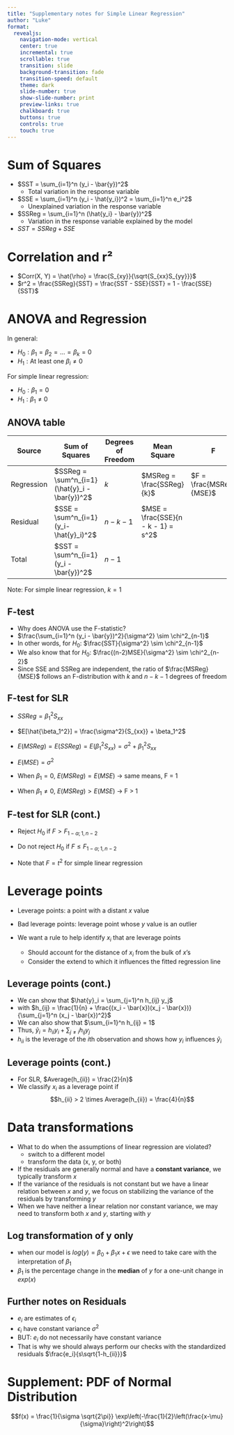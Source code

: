 ```yaml
---
title: "Supplementary notes for Simple Linear Regression"
author: "Luke"
format: 
  revealjs:
    navigation-mode: vertical
    center: true
    incremental: true
    scrollable: true
    transition: slide
    background-transition: fade
    transition-speed: default
    theme: dark
    slide-number: true
    show-slide-number: print
    preview-links: true
    chalkboard: true
    buttons: true
    controls: true
    touch: true       
---
```


# Sum of Squares
-  $SST = \sum_{i=1}^n (y_i - \bar{y})^2$
   -  Total variation in the response variable
-  $SSE = \sum_{i=1}^n (y_i - \hat{y_i})^2 = \sum_{i=1}^n e_i^2$
   -  Unexplained variation in the response variable
-  $SSReg = \sum_{i=1}^n (\hat{y_i} - \bar{y})^2$
    -  Variation in the response variable explained by the model
-  $SST = SSReg + SSE$

# Correlation and r²
- $Corr(X, Y) = \hat{\rho} = \frac{S_{xy}}{\sqrt{S_{xx}S_{yy}}}$
- $r^2 = \frac{SSReg}{SST} = \frac{SST - SSE}{SST} = 1 - \frac{SSE}{SST}$

# ANOVA and Regression
In general:

- $H_0: \beta_1 = \beta_2 = \ldots = \beta_k = 0$
- $H_1: \text{At least one } \beta_i \neq 0$

For simple linear regression:

- $H_0: \beta_1 = 0$
- $H_1: \beta_1 \neq 0$


## ANOVA table {.smaller}

| Source | Sum of Squares | Degrees of Freedom | Mean Square | F |
|--------|----|----|----|---|
| Regression | $SSReg = \sum^n_{i=1}(\hat{y}_i - \bar{y})^2$ | $k$ | $MSReg = \frac{SSReg}{k}$ | $F = \frac{MSReg}{MSE}$ |
| Residual | $SSE = \sum^n_{i=1}(y_i-\hat{y}_i)^2$ | $n - k - 1$ | $MSE = \frac{SSE}{n - k - 1} = s^2$ | |
| Total | $SST = \sum^n_{i=1}(y_i - \bar{y})^2$ | $n - 1$ | | |

Note: For simple linear regression, $k = 1$


## F-test
- Why does ANOVA use the F-statistic?
- $\frac{\sum_{i=1}^n (y_i - \bar{y})^2}{\sigma^2} \sim \chi^2_{n-1}$
- In other words, for $H_0$: $\frac{SST}{\sigma^2} \sim \chi^2_{n-1}$
- We also know that for $H_0$: $\frac{(n-2)MSE}{\sigma^2} \sim \chi^2_{n-2}$
- Since SSE and SSReg are independent, the ratio of $\frac{MSReg}{MSE}$ follows an F-distribution with $k$ and $n-k-1$ degrees of freedom


## F-test for SLR
- $SSReg = \beta_1^2 S_{xx}$
- $E[\hat{\beta_1^2}] = \frac{\sigma^2}{S_{xx}} + \beta_1^2$
- $E(MSReg) = E(SSReg) = E(\beta_1^2 S_{xx}) = \sigma^2 + \beta_1^2 S_{xx}$
- $E(MSE) = \sigma^2$

- When $\beta_1 = 0$, $E(MSReg) = E(MSE)$ -> same means, F = 1
- When $\beta_1 \neq 0$, $E(MSReg) > E(MSE)$ -> F > 1

## F-test for SLR (cont.)
- Reject $H_0$ if $F > F_{1-\alpha; 1, n-2}$
- Do not reject $H_0$ if $F \leq F_{1-\alpha; 1, n-2}$

- Note that $F = t^2$ for simple linear regression

# Leverage points
- Leverage points: a point with a distant $x$ value
- Bad leverage points: leverage point whose $y$ value is an outlier

- We want a rule to help identify $x_i$ that are leverage points
  - Should account for the distance of $x_i$ from the bulk of $x$'s
  - Consider the extend to which it influences the fitted regression line

## Leverage points (cont.)
- We can show that $\hat{y}_i = \sum_{j=1}^n h_{ij} y_j$
- with $h_{ij} = \frac{1}{n} + \frac{(x_i - \bar{x})(x_j - \bar{x})}{\sum_{j=1}^n (x_j - \bar{x})^2}$
- We can also show that $\sum_{i=1}^n h_{ij} = 1$
- Thus, $\hat{y}_i = h_{ii}y_i + \sum_{j \neq i} h_{ij} y_j$
- $h_{ii}$ is the leverage of the $i$th observation and shows how $y_i$ influences $\hat{y}_i$

## Leverage points (cont.)

- For SLR, $Average(h_{ii}) = \frac{2}{n}$
- We classify $x_i$ as a leverage point if
$$h_{ii} > 2 \times Average(h_{ii}) = \frac{4}{n}$$


# Data transformations {.smaller}
- What to do when the assumptions of linear regression are violated?
  - switch to a different model
  - transform the data (x, y, or both)
- If the residuals are generally normal and have a **constant variance**, we typically transform $x$
- If the variance of the residuals is not constant but we have a linear relation between $x$ and $y$, we focus on stabilizing the variance of the residuals by transforming $y$
- When we have neither a linear relation nor constant variance, we may need to transform both $x$ and $y$, starting with $y$

## Log transformation of y only
- when our model is $log(y) = \beta_0 + \beta_1 x + \epsilon$ we need to take care with the interpretation of $\beta_1$
- $\beta_1$ is the percentage change in the **median** of $y$ for a one-unit change in $exp(x)$
  
## Further notes on Residuals
- $e_i$ are estimates of $\epsilon_i$
- $\epsilon_i$ have constant variance $\sigma^2$
- BUT: $e_i$ do not necessarily have constant variance 
- That is why we should always perform our checks with the standardized residuals $\frac{e_i}{s\sqrt{1-h_{ii}}}$


# Supplement: PDF of Normal Distribution
$$f(x) = \frac{1}{\sigma \sqrt{2\pi}} \exp\left(-\frac{1}{2}\left(\frac{x-\mu}{\sigma}\right)^2\right)$$

